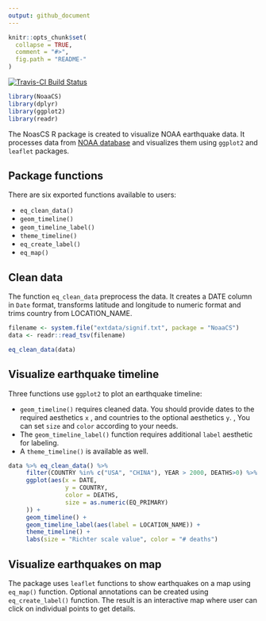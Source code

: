 ```yaml
---
output: github_document
---
```


<!-- README.md is generated from README.Rmd. Please edit that file -->

```r
knitr::opts_chunk$set(
  collapse = TRUE,
  comment = "#>",
  fig.path = "README-"
)
```

[![Travis-CI Build Status](https://travis-ci.org/clems/NoaaCS.svg?branch=master)](https://travis-ci.org/clems/NoaaCS)

```r
library(NoaaCS)
library(dplyr)
library(ggplot2)
library(readr)
```

The NoasCS R package is created to visualize NOAA earthquake data. It processes data from [NOAA database](https://www.ngdc.noaa.gov/nndc/struts/form?t=101650&s=1&d=1) and visualizes them using `ggplot2` and `leaflet` packages. 

## Package functions

There are six exported functions available to users:

- `eq_clean_data()`
- `geom_timeline()`
- `geom_timeline_label()`
- `theme_timeline()`
- `eq_create_label()`
- `eq_map()`

## Clean data

The  function `eq_clean_data` preprocess the data. It creates a DATE column in `Date` format, transforms latitude and longitude to numeric format and trims country from LOCATION_NAME.

```r
filename <- system.file("extdata/signif.txt", package = "NoaaCS")
data <- readr::read_tsv(filename)

eq_clean_data(data)
```

## Visualize earthquake timeline

Three functions use `ggplot2` to plot an earthquake timeline:

- `geom_timeline()` requires cleaned data. You should provide dates to the required aesthetics `x` , and countries to the optional aesthetics `y`. , You can set `size` and `color` according to your needs. 
- The `geom_timeline_label()` function requires additional `label` aesthetic for labeling. 
- A `theme_timeline()` is available as well. 

```r
data %>% eq_clean_data() %>%
     filter(COUNTRY %in% c("USA", "CHINA"), YEAR > 2000, DEATHS>0) %>%
     ggplot(aes(x = DATE,
                y = COUNTRY,
                color = DEATHS,
                size = as.numeric(EQ_PRIMARY)
     )) +
     geom_timeline() +
     geom_timeline_label(aes(label = LOCATION_NAME)) +
     theme_timeline() +
     labs(size = "Richter scale value", color = "# deaths")
```

## Visualize earthquakes on map

The package uses `leaflet` functions to show earthquakes on a map using `eq_map()` function. Optional annotations can be created using `eq_create_label()` function. The result is an interactive map where user can click on individual points to get details.

